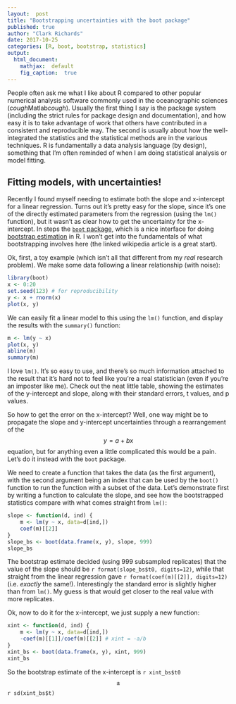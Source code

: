 ```yaml
---
layout:  post
title: "Bootstrapping uncertainties with the boot package"
published: true
author: "Clark Richards"
date: 2017-10-25
categories: [R, boot, bootstrap, statistics]
output:
  html_document:
    mathjax:  default
    fig_caption:  true
---
```


People often ask me what I like about R compared to other popular numerical analysis software commonly used in the oceanographic sciences (*cough*Matlab*cough*). Usually the first thing I say is the package system (including the strict rules for package design and documentation), and how easy it is to take advantage of work that others have contributed in a consistent and reproducible way. The second is usually about how the well-integrated the statistics and the statistical methods are in the various techniques. R is fundamentally a data analysis language (by design), something that I'm often reminded of when I am doing statistical analysis or model fitting.

## Fitting models, with uncertainties!

Recently I found myself needing to estimate both the slope and x-intercept for a linear regression. Turns out it's pretty easy for the slope, since it's one of the directly estimated parameters from the regression (using the `lm()` function), but it wasn't as clear how to get the uncertainty for the x-intercept. In steps the [`boot` package](https://cran.rstudio.com/web/packages/boot/index.html), which is a nice interface for doing [bootstrap estimation](https://en.wikipedia.org/wiki/Bootstrapping_(statistics)) in R. I won't get into the fundamentals of what bootstrapping involves here (the linked wikipedia article is a great start).

Ok, first, a toy example (which isn't all that different from my *real* research problem). We make some data following a linear relationship (with noise):
```r
library(boot)
x <- 0:20
set.seed(123) # for reproducibility
y <- x + rnorm(x)
plot(x, y)
```
We can easily fit a linear model to this using the `lm()` function, and display the results with the `summary()` function:
```r
m <- lm(y ~ x)
plot(x, y)
abline(m)
summary(m)
```

I love `lm()`. It's so easy to use, and there's so much information attached to the result that it's hard not to feel like you're a real statistician (even if you're an imposter like me). Check out the neat little table, showing the estimates of the y-intercept and slope, along with their standard errors, t values, and p values.

So how to get the error on the x-intercept? Well, one way might be to propagate the slope and y-intercept uncertainties through a rearrangement of the $$y = a + bx$$ equation, but for anything even a little complicated this would be a pain. Let's do it instead with the `boot` package.

We need to create a function that takes the data (as the first argument), with the second argument being an index that can be used by the `boot()` function to run the function with a subset of the data. Let's demonstrate first by writing a function to calculate the slope, and see how the bootstrapped statistics compare with what comes straight from `lm()`:
```r
slope <- function(d, ind) {
    m <- lm(y ~ x, data=d[ind,])
    coef(m)[[2]]
}
slope_bs <- boot(data.frame(x, y), slope, 999)
slope_bs
```
The bootstrap estimate decided (using 999 subsampled replicates) that the value of the slope should be `r format(slope_bs$t0, digits=12)`, while that straight from the linear regression gave `r format(coef(m)[[2]], digits=12)` (i.e. *exactly* the same!). Interestingly the standard error is slightly higher than from `lm()`. My guess is that would get closer to the real value with more replicates.

Ok, now to do it for the x-intercept, we just supply a new function:
```r
xint <- function(d, ind) {
    m <- lm(y ~ x, data=d[ind,])
    -coef(m)[[1]]/coef(m)[[2]] # xint = -a/b
}
xint_bs <- boot(data.frame(x, y), xint, 999)
xint_bs
```
So the bootstrap estimate of the x-intercept is `r xint_bs$t0`$$\pm$$`r sd(xint_bs$t)`

